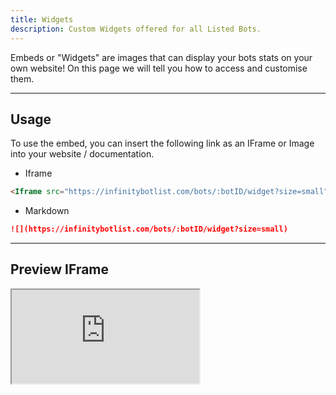 ---
title: Widgets
description: Custom Widgets offered for all Listed Bots.
---

Embeds or "Widgets" are images that can display your bots stats on your own website! On this page we will tell you how to access and customise them.

---

## Usage
To use the embed, you can insert the following link as an IFrame or Image into your website / documentation.

* Iframe
```markdown
<Iframe src="https://infinitybotlist.com/bots/:botID/widget?size=small"/>
```

* Markdown
```markdown
![](https://infinitybotlist.com/bots/:botID/widget?size=small)
```

---

## Preview IFrame

<Iframe src="https://infinitybotlist.com/bots/815553000470478850/widget?size=small"/>

---

In this example we used just a plain embed which defaults to .svg, We also used a Iframe to display the example